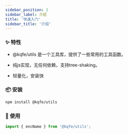 ```yaml
---
sidebar_position: 1
sidebar_label: 介绍
title: '快速入门'
sidebar_title: '介绍'
---
```


### ✨ 特性

- @kqfe/utils 是一个工具库，提供了一些常用的工具函数。

- 纯js实现，无任何依赖，支持tree-shaking。

- 轻量化，安装快

### 📦 安装

```bash npm2yarn
npm install @kqfe/utils
```

### 🔨 使用

```typescript
import { encName } from '@kqfe/utils';
```
